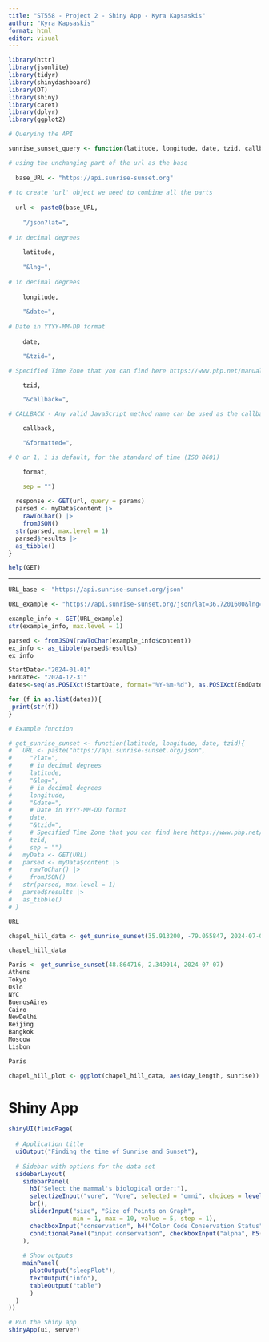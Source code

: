 ```yaml
---
title: "ST558 - Project 2 - Shiny App - Kyra Kapsaskis"
author: "Kyra Kapsaskis"
format: html
editor: visual
---
```


```r
library(httr)
library(jsonlite)
library(tidyr)
library(shinydashboard)
library(DT)
library(shiny)
library(caret)
library(dplyr)
library(ggplot2)
```

```r

# Querying the API

sunrise_sunset_query <- function(latitude, longitude, date, tzid, callback, format){

# using the unchanging part of the url as the base
  
  base_URL <- "https://api.sunrise-sunset.org"
  
# to create 'url' object we need to combine all the parts  
  
  url <- paste0(base_URL,
    
    "/json?lat=",
    
# in decimal degrees
    
    latitude,
    
    "&lng=",
    
# in decimal degrees
    
    longitude,
    
    "&date=",
    
# Date in YYYY-MM-DD format
    
    date,

    "&tzid=",

# Specified Time Zone that you can find here https://www.php.net/manual/en/timezones.php

    tzid,

    "&callback=",

# CALLBACK - Any valid JavaScript method name can be used as the callback value.  The complete JSON API response will be wrapped in the callback function requested.

    callback,

    "&formatted=",

# 0 or 1, 1 is default, for the standard of time (ISO 8601)

    format,

    sep = "")
  
  response <- GET(url, query = params)
  parsed <- myData$content |>
    rawToChar() |>
    fromJSON()
  str(parsed, max.level = 1)
  parsed$results |>
  as_tibble()
}


```


```r
help(GET)
```

------------------------------------------------------------------------

```r
URL_base <- "https://api.sunrise-sunset.org/json"
```

```r
URL_example <- "https://api.sunrise-sunset.org/json?lat=36.7201600&lng=-4.4203400"
```

```r
example_info <- GET(URL_example)
str(example_info, max.level = 1)
```

```r
parsed <- fromJSON(rawToChar(example_info$content)) 
ex_info <- as_tibble(parsed$results) 
ex_info
```

```r
StartDate<-"2024-01-01"
EndDate<- "2024-12-31"
dates<-seq(as.POSIXct(StartDate, format="%Y-%m-%d"), as.POSIXct(EndDate, format="%Y-%m-%d"), by='days')
```

```r
for (f in as.list(dates)){
 print(str(f))
}
```

```r

# Example function

# get_sunrise_sunset <- function(latitude, longitude, date, tzid){
#   URL <- paste("https://api.sunrise-sunset.org/json",
#     "?lat=",
#     # in decimal degrees
#     latitude,
#     "&lng=",
#     # in decimal degrees
#     longitude,
#     "&date=",
#     # Date in YYYY-MM-DD format
#     date,
#     "&tzid=",
#     # Specified Time Zone that you can find here https://www.php.net/manual/en/timezones.php
#     tzid,
#     sep = "")
#   myData <- GET(URL)
#   parsed <- myData$content |>
#     rawToChar() |>
#     fromJSON()
#   str(parsed, max.level = 1)
#   parsed$results |>
#   as_tibble()
# }
```

```r
URL
```

```r
chapel_hill_data <- get_sunrise_sunset(35.913200, -79.055847, 2024-07-07, "America/New_York")
```

```r
chapel_hill_data
```

```r
Paris <- get_sunrise_sunset(48.864716, 2.349014, 2024-07-07)
Athens
Tokyo
Oslo
NYC
BuenosAires
Cairo
NewDelhi
Beijing
Bangkok
Moscow
Lisbon

```

```r
Paris
```

```r
chapel_hill_plot <- ggplot(chapel_hill_data, aes(day_length, sunrise)) + geom_point()
```

# Shiny App

```r
shinyUI(fluidPage(
  
  # Application title
  uiOutput("Finding the time of Sunrise and Sunset"),
  
  # Sidebar with options for the data set
  sidebarLayout(
    sidebarPanel(
      h3("Select the mammal's biological order:"),
      selectizeInput("vore", "Vore", selected = "omni", choices = levels(as.factor(msleep$vore))),
      br(),
      sliderInput("size", "Size of Points on Graph",
                  min = 1, max = 10, value = 5, step = 1),
      checkboxInput("conservation", h4("Color Code Conservation Status", style = "color:red;")),
      conditionalPanel("input.conservation", checkboxInput("alpha", h5("Also change symbol based on REM sleep?")))
    ),
    
    # Show outputs
    mainPanel(
      plotOutput("sleepPlot"),
      textOutput("info"),
      tableOutput("table")
      )
  )
))
```

```r
# Run the Shiny app
shinyApp(ui, server)
```
